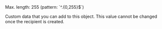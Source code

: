 <ResponseField name="Tag" type="string" >  
Max. length: 255 (pattern: `^.{0,255}$`)

Custom data that you can add to this object. This value cannot be changed once the recipient is created.
</ResponseField>